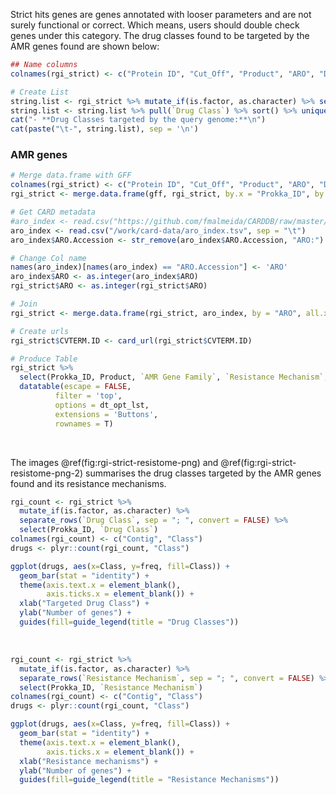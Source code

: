 
Strict hits genes are genes annotated with looser parameters and are not surely functional or correct. Which means, users should double check genes under this category. The drug classes found to be targeted by the AMR genes found are shown below:

```r
## Name columns
colnames(rgi_strict) <- c("Protein ID", "Cut_Off", "Product", "ARO", "Drug Class", "Resistance Mechanism", "AMR Gene Family")

# Create List
string.list <- rgi_strict %>% mutate_if(is.factor, as.character) %>% separate_rows(`Drug Class`, sep = "; ")
string.list <- string.list %>% pull(`Drug Class`) %>% sort() %>% unique()
cat("- **Drug Classes targeted by the query genome:**\n")
cat(paste("\t-", string.list), sep = '\n')
```

### AMR genes

```r
# Merge data.frame with GFF
colnames(rgi_strict) <- c("Protein ID", "Cut_Off", "Product", "ARO", "Drug Class", "Resistance Mechanism", "AMR Gene Family")
rgi_strict <- merge.data.frame(gff, rgi_strict, by.x = "Prokka_ID", by.y = "Protein ID", all.y = TRUE, all.x = FALSE)

# Get CARD metadata
#aro_index <- read.csv("https://github.com/fmalmeida/CARDDB/raw/master/aro_index.tsv", sep = "\t")
aro_index <- read.csv("/work/card-data/aro_index.tsv", sep = "\t")
aro_index$ARO.Accession <- str_remove(aro_index$ARO.Accession, "ARO:")

# Change Col name
names(aro_index)[names(aro_index) == "ARO.Accession"] <- 'ARO'
aro_index$ARO <- as.integer(aro_index$ARO)
rgi_strict$ARO <- as.integer(rgi_strict$ARO)

# Join
rgi_strict <- merge.data.frame(rgi_strict, aro_index, by = "ARO", all.x = TRUE)

# Create urls
rgi_strict$CVTERM.ID <- card_url(rgi_strict$CVTERM.ID)

# Produce Table
rgi_strict %>%
  select(Prokka_ID, Product, `AMR Gene Family`, `Resistance Mechanism`, `Drug Class`, CVTERM.ID, `Query Protein Coordinates`) %>%
  datatable(escape = FALSE,
          filter = 'top',
          options = dt_opt_lst,
          extensions = 'Buttons',
          rownames = T)
```

<br>

The images \@ref(fig:rgi-strict-resistome-png) and \@ref(fig:rgi-strict-resistome-png-2) summarises the drug classes targeted by the AMR genes found and its resistance mechanisms.

```r
rgi_count <- rgi_strict %>%
  mutate_if(is.factor, as.character) %>%
  separate_rows(`Drug Class`, sep = "; ", convert = FALSE) %>%
  select(Prokka_ID, `Drug Class`)
colnames(rgi_count) <- c("Contig", "Class")
drugs <- plyr::count(rgi_count, "Class")

ggplot(drugs, aes(x=Class, y=freq, fill=Class)) +
  geom_bar(stat = "identity") +
  theme(axis.text.x = element_blank(),
        axis.ticks.x = element_blank()) +
  xlab("Targeted Drug Class") +
  ylab("Number of genes") +
  guides(fill=guide_legend(title = "Drug Classes"))
```

<br>
```r
rgi_count <- rgi_strict %>%
  mutate_if(is.factor, as.character) %>%
  separate_rows(`Resistance Mechanism`, sep = "; ", convert = FALSE) %>%
  select(Prokka_ID, `Resistance Mechanism`)
colnames(rgi_count) <- c("Contig", "Class")
drugs <- plyr::count(rgi_count, "Class")

ggplot(drugs, aes(x=Class, y=freq, fill=Class)) +
  geom_bar(stat = "identity") +
  theme(axis.text.x = element_blank(),
        axis.ticks.x = element_blank()) +
  xlab("Resistance mechanisms") +
  ylab("Number of genes") +
  guides(fill=guide_legend(title = "Resistance Mechanisms"))
```

